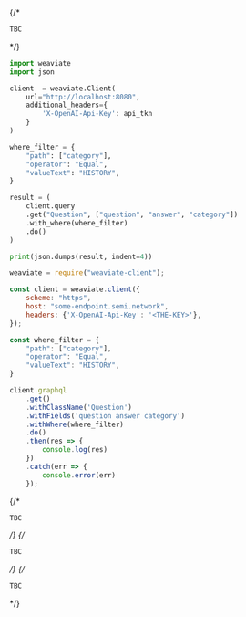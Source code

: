 
<Tabs groupId="languages">
{/* <TabItem value="graphql" label="GraphQL">

```graphql
TBC
```

</TabItem> */}
<TabItem value="py" label="Python">

```python
import weaviate
import json

client  = weaviate.Client(
    url="http://localhost:8080",
    additional_headers={
        'X-OpenAI-Api-Key': api_tkn
    }
)

where_filter = {
    "path": ["category"],
    "operator": "Equal",
    "valueText": "HISTORY",
}

result = (
    client.query
    .get("Question", ["question", "answer", "category"])
    .with_where(where_filter)
    .do()
)

print(json.dumps(result, indent=4))
```

</TabItem>
<TabItem value="js" label="JavaScript">

```js
weaviate = require("weaviate-client");

const client = weaviate.client({
    scheme: "https",
    host: "some-endpoint.semi.network",
    headers: {'X-OpenAI-Api-Key': '<THE-KEY>'},    
});

const where_filter = {
    "path": ["category"],
    "operator": "Equal",
    "valueText": "HISTORY",
}

client.graphql
    .get()
    .withClassName('Question')
    .withFields('question answer category')
    .withWhere(where_filter)
    .do()
    .then(res => {
        console.log(res)
    })
    .catch(err => {
        console.error(err)
    });
```

</TabItem>
{/* <TabItem value="go" label="Go">

```go
TBC
```

</TabItem> */}
{/* <TabItem value="java" label="Java">

```java
TBC
```

</TabItem> */}
{/* <TabItem value="curl" label="Curl">

```bash
TBC
```

</TabItem> */}
</Tabs>